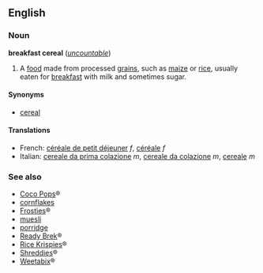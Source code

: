 ==English==
===Noun===
'''breakfast cereal''' (''[[uncountable]]'')

#A [[food]] made from processed [[grain]]s, such as [[maize]] or [[rice]], usually eaten for [[breakfast]] with milk and sometimes sugar.

====Synonyms====
*[[cereal]]

====Translations====
*French: [[céréale de petit déjeuner]] ''f'', [[céréale]] ''f''
*Italian: [[cereale da prima colazione]] ''m'', [[cereale da colazione]] ''m'', [[cereale]] ''m''

===See also===
*[[Coco Pops]]&reg;
*[[cornflakes]]
*[[Frosties]]&reg;
*[[muesli]]
*[[porridge]]
*[[Ready Brek]]&reg;
*[[Rice Krispies]]&reg;
*[[Shreddies]]&reg;
*[[Weetabix]]&reg;